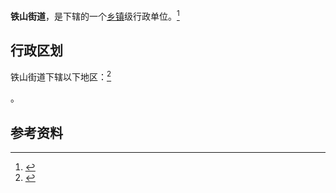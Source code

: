 {{中国乡级行政区|21/05/05/002/000}}

'''铁山街道'''，是{{PRC admin/fullname|21/05/05/002/000|3}}下辖的一个[[乡镇|乡镇]]级行政单位。<ref>{{PRC admin/ref sgc|{{PRC admin/parent|21/05/05/002/000}}}}</ref>

== 行政区划 ==

铁山街道下辖以下地区：<ref>{{PRC admin/ref sgc|21/05/05/002/000}}</ref>

{{PRC admin/children|21/05/05/002/000}}。

== 参考资料 ==

{{reflist}}

{{行政区划小作品}}
{{PRC admin/navcat|21/05/05/002/000}}